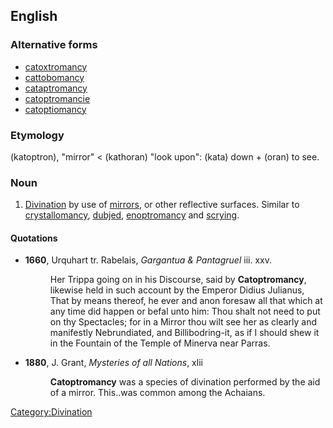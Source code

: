 ==English==

===Alternative forms===
* [[catoxtromancy]]
* [[cattobomancy]]
* [[cataptromancy]]
* [[catoptromancie]]
* [[catoptiomancy]]

===Etymology===
{{etyl|grc}} (katoptron), "mirror" < (kathoran) "look upon": (kata) down + (oran) to see.

===Noun===
{{en-noun|-}}

# [[divination|Divination]] by use of [[mirror]]s, or other reflective surfaces. Similar to [[crystallomancy]], [[dubjed]], [[enoptromancy]] and [[scrying]].

====Quotations====
* '''1660''', Urquhart tr. Rabelais, ''Gargantua & Pantagruel'' iii. xxv.
*: Her Trippa going on in his Discourse, said by '''Catoptromancy''', likewise held in such account by the Emperor Didius Julianus, That by means thereof, he ever and anon foresaw all that which at any time did happen or befal unto him: Thou shalt not need to put on thy Spectacles; for in a Mirror thou wilt see her as clearly and manifestly Nebrundiated, and Billibodring-it, as if I should shew it in the Fountain of the Temple of Minerva near Parras.
* '''1880''', J. Grant, ''Mysteries of all Nations'', xlii
*: '''Catoptromancy''' was a species of divination performed by the aid of a mirror. This..was common among the Achaians.

[[Category:Divination]]